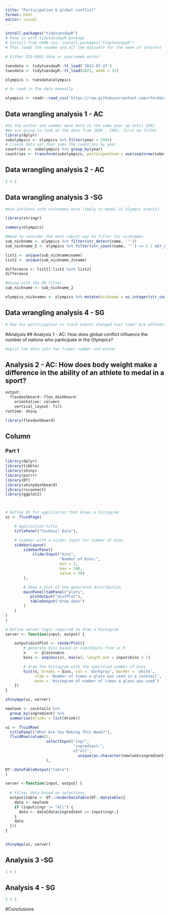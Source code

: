 ```yaml
---
title: "Participation & global conflict"
format: html
editor: visual
---
```


```R
install.packages("tidytuesdayR")
# Read in with tidytuesdayR package 
# Install from CRAN via: install.packages("tidytuesdayR")
# This loads the readme and all the datasets for the week of interest

# Either ISO-8601 date or year/week works!

tuesdata <- tidytuesdayR::tt_load('2021-07-27')
tuesdata <- tidytuesdayR::tt_load(2021, week = 31)

olympics <- tuesdata$olympics

# Or read in the data manually

olympics <- readr::read_csv('https://raw.githubusercontent.com/rfordatascience/tidytuesday/master/data/2021/2021-07-27/olympics.csv')
```
## Data wrangling analysis 1 - AC
```r
#So the winter and summer were held in the same year up until 1992.
#We are going to look at the data from 1896 - 1992. first we filter
library(dplyr)
subolympics <- olympics %>% filter(year < 1992)
# create data set that sums the countries by year..
countries <- subolympics %>% group_by(year)
countries <- transform(subolympics, participantnum = ave(seq(nrow(subolympics)), year, FUN = length)) 

```

## Data wrangling analysis 2 - AC
```r
1 + 1
```

## Data wrangling analysis 3 -SG
```r
#Are athletes with nicknames more likely to medal in Olympic events?

library(stringr)

summary(olympics)

#Need to consider the most robust way to filter for nicknames
sub_nickname <- olympics %>% filter(str_detect(name, '"'))
sub_nickname_2 <- olympics %>% filter(str_count(name, '"') == 2 | str_count(name, "'") == 2)

list1 <- unique(sub_nickname$name)
list2 <- unique(sub_nickname_2$name)

difference <- list1[!list1 %in% list2]
difference

#Going with the OR filter
sub_nickname <- sub_nickname_2

olympics_nicknames <- olympics %>% mutate(nickname = as.integer(str_count(name, '"') == 2 | str_count(name, "'") == 2))

```

## Data wrangling analysis 4 - SG
```r
# How has participation in track events changed over time? Are athletes competing in fewer events more recently? Has the length of their Olympic careers changed?


```

#Analysis
## Analysis 1 - AC: How does global conflict influence the number of nations who participate in the Olympics?
```r
#split the data into two frames summer and winter
```

## Analysis 2 - AC: How does body weight make a difference in the ability of an athlete to medal in a sport?
```r
output: 
  flexdashboard::flex_dashboard:
    orientation: columns
    vertical_layout: fill
runtime: shiny
```

```r
library(flexdashboard)
```

Column {data-width=1000}
-----------------------------------------------------------------------

### Part 1

```r
library(dplyr)
library(tibble)
library(shiny)
library(purrr)
library(DT)
library(shinydashboard)
library(rsconnect)
library(ggplot2)



# Define UI for application that draws a histogram
ui <- fluidPage(

    # Application title
    titlePanel("Cocktail Data"),

    # Sidebar with a slider input for number of bins 
    sidebarLayout(
        sidebarPanel(
            sliderInput("bins",
                        "Number of bins:",
                        min = 1,
                        max = 100,
                        value = 30)
        ),

        # Show a plot of the generated distribution
        mainPanel(tabPanel("plots",
           plotOutput("distPlot"),
           tableOutput("drop down")
        )
    )
)
)

# Define server logic required to draw a histogram
server <- function(input, output) {

    output$distPlot <- renderPlot({
        # generate bins based on input$bins from ui.R
        x    <- glassnum$n
        bins <- seq(min(x), max(x), length.out = input$bins + 1)

        # draw the histogram with the specified number of bins
        hist(x, breaks = bins, col = 'darkgray', border = 'white',
             xlab = 'Number of times a glass was used in a cocktail',
             main = 'Histogram of number of times a glass was used')
    })
}

shinyApp(ui, server)
```
```r
newlook <- cocktails %>% 
  group_by(ingredient) %>% 
  summarise(drinks = list(drink))

ui <- fluidRow(
  titlePanel("What Are You Making This Week?"),
  fluidRow(column(2,
                  selectInput("ingr",
                              "ingredient:",
                              c("all", 
                                unique(as.character(newlook$ingredient)))))
                  ),

DT::dataTableOutput("table")
)

server <-function(input, output) {
  
  # Filter data based on selections
  output$table <- DT::renderDataTable(DT::datatable({
    data <- newlook
    if (input$ingr != "All") {
      data <- data[data$ingredient == input$ingr,]
    }
    data
  }))
}


shinyApp(ui, server)
```

## Analysis 3 -SG
```r
1 + 1
```

## Analysis 4 - SG
```r
1 + 1
```

#Conclusions
